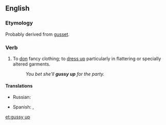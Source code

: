 ==English==

===Etymology===
Probably derived from [[gusset]].

===Verb===
{{en-verb|gussies up|gussying up|gussied up}}

# {{context|transitive|informal|lang=en}} To [[don]] fancy clothing; to [[dress up]] particularly in flattering or specially altered garments.
#:''You bet she'll '''gussy up''' for the party.''

====Translations====
{{trans-top}}
* Russian: {{t+|ru|принаряжаться}}
{{trans-mid}}
* Spanish: {{t+|es|arreglarse}}, {{t+|es|embellecer}}
{{trans-bottom}}

[[et:gussy up]]
